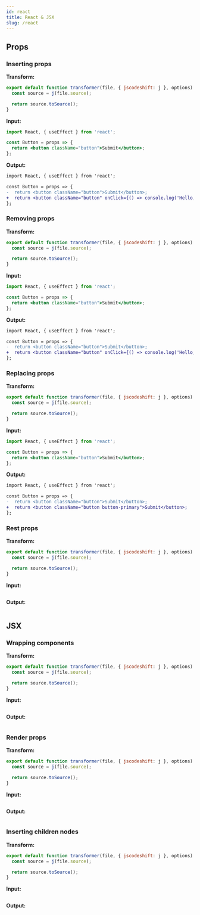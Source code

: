 ```yaml
---
id: react
title: React & JSX
slug: /react
---
```


## Props

### Inserting props

**Transform:**

```javascript
export default function transformer(file, { jscodeshift: j }, options) {
  const source = j(file.source);

  return source.toSource();
}
```

**Input:**

```jsx
import React, { useEffect } from 'react';

const Button = props => {
  return <button className="button">Submit</button>;
};
```

**Output:**

```diff
import React, { useEffect } from 'react';

const Button = props => {
-  return <button className="button">Submit</button>;
+  return <button className="button" onClick={() => console.log('Hello, World!')}>Submit</button>;
};
```

### Removing props

**Transform:**

```javascript
export default function transformer(file, { jscodeshift: j }, options) {
  const source = j(file.source);

  return source.toSource();
}
```

**Input:**

```jsx
import React, { useEffect } from 'react';

const Button = props => {
  return <button className="button">Submit</button>;
};
```

**Output:**

```diff
import React, { useEffect } from 'react';

const Button = props => {
-  return <button className="button">Submit</button>;
+  return <button className="button" onClick={() => console.log('Hello, World!')}>Submit</button>;
};
```

### Replacing props

**Transform:**

```javascript
export default function transformer(file, { jscodeshift: j }, options) {
  const source = j(file.source);

  return source.toSource();
}
```

**Input:**

```jsx
import React, { useEffect } from 'react';

const Button = props => {
  return <button className="button">Submit</button>;
};
```

**Output:**

```diff
import React, { useEffect } from 'react';

const Button = props => {
-  return <button className="button">Submit</button>;
+  return <button className="button button-primary">Submit</button>;
};
```

### Rest props

**Transform:**

```javascript
export default function transformer(file, { jscodeshift: j }, options) {
  const source = j(file.source);

  return source.toSource();
}
```

**Input:**

```jsx
```

**Output:**

```diff

```

## JSX

### Wrapping components

**Transform:**

```javascript
export default function transformer(file, { jscodeshift: j }, options) {
  const source = j(file.source);

  return source.toSource();
}
```

**Input:**

```jsx
```

**Output:**

```diff

```

### Render props

**Transform:**

```javascript
export default function transformer(file, { jscodeshift: j }, options) {
  const source = j(file.source);

  return source.toSource();
}
```

**Input:**

```jsx
```

**Output:**

```diff

```

### Inserting children nodes

**Transform:**

```javascript
export default function transformer(file, { jscodeshift: j }, options) {
  const source = j(file.source);

  return source.toSource();
}
```

**Input:**

```jsx
```

**Output:**

```diff

```
